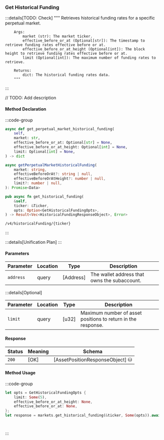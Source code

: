 ### Get Historical Funding

:::details[TODO: Check]
        """
        Retrieves historical funding rates for a specific perpetual market.

        Args:
            market (str): The market ticker.
            effective_before_or_at (Optional[str]): The timestamp to retrieve funding rates effective before or at.
            effective_before_or_at_height (Optional[int]): The block height to retrieve funding rates effective before or at.
            limit (Optional[int]): The maximum number of funding rates to retrieve.

        Returns:
            dict: The historical funding rates data.
        """
:::

// TODO: Add description

#### Method Declaration

:::code-group

```python [Python]
async def get_perpetual_market_historical_funding(
    self,
    market: str,
    effective_before_or_at: Optional[str] = None,
    effective_before_or_at_height: Optional[int] = None,
    limit: Optional[int] = None,
) -> dict
```

```typescript [TypeScript]
async getPerpetualMarketHistoricalFunding(
    market: string,
    effectiveBeforeOrAt?: string | null,
    effectiveBeforeOrAtHeight?: number | null,
    limit?: number | null,
): Promise<Data>
```

```rust [Rust]
pub async fn get_historical_funding(
    &self,
    ticker: &Ticker,
    opts: Option<GetHistoricalFundingOpts>,
) -> Result<Vec<HistoricalFundingResponseObject>, Error>
```

```url [API]
/v4/historicalFunding/{ticker}
```

:::

:::details[Unification Plan]
:::

#### Parameters

| Parameter           | Location | Type               | Description                                                           |
| ------------------- | -------- | ------------------ | --------------------------------------------------------------------- |
| `address`           | query    | [Address]          | The wallet address that owns the subaccount.                          |

:::details[Optional]

| Parameter                     | Location | Type                      | Description                                                  |
| ----------------------------- | -------- | ------------------------- | ------------------------------------------------------------ |
| `limit`                       | query    | [u32]                     | Maximum number of asset positions to return in the response. |

#### Response

| Status | Meaning     | Schema                          |
| ------ | ----------- | ------------------------------- |
| `200`  | [OK]        | [AssetPositionResponseObject] ⛁ |

#### Method Usage

:::code-group

```rust [Rust]
let opts = GetHistoricalFundingOpts {
    limit: Some(5),
    effective_before_or_at_height: None,
    effective_before_or_at: None,
};
let response = markets.get_historical_funding(&ticker, Some(opts)).await?;
```

```python [Python]

```

```typescript [TypeScript]

```

:::
